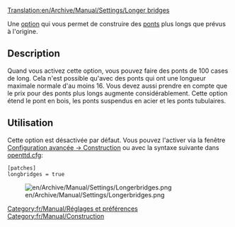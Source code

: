 [[Translation:en/Archive/Manual/Settings/Longer bridges]]


[[Category:fr/Manual/Réglages et préférences]]
[[Category:fr/Manual/Construction]]

Une [[fr/Archive/Manual/Settings/Options avancées|option]] qui vous permet de construire des [[fr/Manual/Ponts|ponts]] plus longs que prévus à l'origine.

== Description ==
Quand vous activez cette option, vous pouvez faire des ponts de 100 cases de long. Cela n'est possible qu'avec des ponts qui ont une longueur maximale normale d'au moins 16. Vous devez aussi prendre en compte que le prix pour des ponts plus longs augmente considérablement. Cette option étend le pont en bois, les ponts suspendus en acier et les ponts tubulaires.

== Utilisation ==
Cette option est désactivée par défaut. Vous pouvez l'activer via la fenêtre [[fr/Archive/Manual/Settings/Options avancées/Construction#autoriser-la-construction-de-ponts-tres-longs|Configuration avancée -> Construction]] ou avec la syntaxe suivante dans [[fr/Archive/Manual/Settings/Openttd.cfg|openttd.cfg]]:

 [patches]
 longbridges = true

[[File:en/Archive/Manual/Settings/Longerbridges.png|center]]